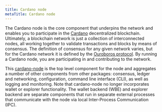 ```yaml
---
title: Cardano node
metaTitle: Cardano node
---
```


The Cardano node is the core component that underpins the network and enables
you to participate in the [Cardano](https://cardano.org/) decentralized blockchain. Ultimately, a
blockchain network is just a collection of interconnected nodes, all working
together to validate transactions and blocks by means of consensus. The
definition of consensus for any given network varies, but for the Cardano
network it is defined by the [Ouroboros protocol](https://docs.cardano.org/core-concepts/ouroboros-overview). By running a Cardano node, you
are participating in and contributing to the network.

This [cardano-node](https://github.com/input-output-hk/cardano-node) is the top
level component for the node and aggregates a number of other components from
other packages: consensus, ledger and networking, configuration, command line interface (CLI), as well as
logging and monitoring. Note that cardano-node no longer incorporates wallet or
explorer functionality. The wallet backend (WBE) and explorer backend are separate
components that run in separate external processes that communicate with the
node via local Inter-Process Communication (IPC).
